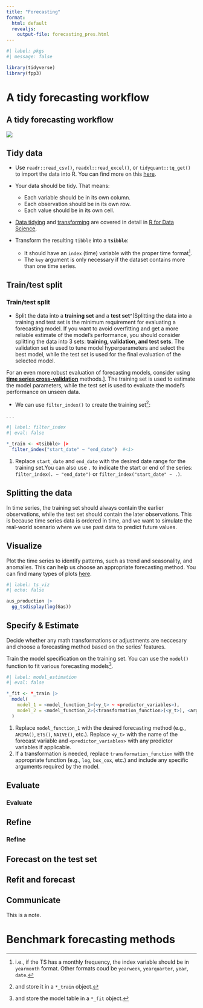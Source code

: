 ```yaml
---
title: "Forecasting"
format:
  html: default
  revealjs:
    output-file: forecasting_pres.html
---
```


:::{.content-visible unless-format="revealjs"}

```r
#| label: pkgs
#| message: false

library(tidyverse)
library(fpp3)
```


:::

# A tidy forecasting workflow

:::{.content-visible unless-format="html"}

## A tidy forecasting workflow

:::

![](fcst_wf.png)





## Tidy data

- Use `readr::read_csv()`,  `readxl::read_excel()`, or `tidyquant::tq_get()` to import the data into R. You can find more on this [here](https://r4ds.hadley.nz/import.html).

:::{.notes}
- Your data should be tidy. That means:

  - Each variable should be in its own column.
  - Each observation should be in its own row.
  - Each value should be in its own cell.

:::

- [Data tidying](https://r4ds.hadley.nz/data-tidy.html) and [transforming](https://r4ds.hadley.nz/transform.html) are covered in detail in [R for Data Science](https://r4ds.hadley.nz/).

- Transform the resulting `tibble` into a **`tsibble`**:
  - It should have an `index` (time) variable with the proper time format^[i.e., if the TS has a monthly frequency, the index variable should be in `yearmonth` format. Other formats coud be `yearweek`, `yearquarter`, `year`, `date`.]. 
  - The `key` argument is only necessary if the dataset contains more than one time series.



:::{.content-hidden unless-format="revealjs"}
## Train/test split
:::

:::{.content-visible unless-format="revealjs"}
### Train/test split
:::

- Split the data into a **training set** and a **test set**^[Splitting the data into a training and test set is the minimum requirement for evaluating a forecasting model. If you want to avoid overfitting and get a more reliable estimate of the model's performance, you should consider splitting the data into 3 sets: **training, validation, and test sets**. The validation set is used to tune model hyperparameters and select the best model, while the test set is used for the final evaluation of the selected model. 

For an even more robust evaluation of forecasting models, consider using [**time series cross-validation**](https://otexts.com/fpp3/tscv.html) methods.]. The training set is used to estimate the model parameters, while the test set is used to evaluate the model's performance on unseen data.

- We can use `filter_index()` to create the training set^[and store it in a `*_train` object.]:

. . .

```r
#| label: filter_index
#| eval: false

*_train <- <tsibble> |> 
  filter_index("start_date" ~ "end_date")  #<1>
```

1. Replace `start_date` and `end_date` with the desired date range for the training set.You can also use `.` to indicate the start or end of the series: `filter_index(. ~ "end_date")` or `filter_index("start_date" ~ .)`.


:::{.content-visible unless-format="revealjs"}

:::{.callout-note collapse="true"}
## Splitting the data

In time series, the training set should always contain the earlier observations, while the test set should contain the later observations. This is because time series data is ordered in time, and we want to simulate the real-world scenario where we use past data to predict future values.
:::

:::


## Visualize



Plot the time series to identify patterns, such as trend and seasonality, and anomalies. This can help us choose an appropriate forecasting method. You can find many types of plots [here](../01_time_series/r_time_series.qmd# TS Visualization).

```r
#| label: ts_viz
#| echo: false

aus_production |> 
  gg_tsdisplay(log(Gas))
```



## Specify & Estimate


Decide whether any math transformations or adjustments are neccesary and choose a forecasting method based on the series' features.

Train the model specification on the training set. You can use the `model()` function to fit various forecasting models^[and store the model table in a `*_fit` object.].

```r
#| label: model_estimation
#| eval: false

*_fit <- *_train |> 
  model(
    model_1 = <model_function_1>(<y_t> ~ <predictor_variables>),             #<1>
    model_2 = <model_function_2>(<transformation_function>(<y_t>), <args>)   #<2>
  )
```

1. Replace `model_function_1` with the desired forecasting method (e.g., `ARIMA()`, `ETS()`, `NAIVE()`, etc.). Replace `<y_t>` with the name of the forecast variable and `<predictor_variables>` with any predictor variables if applicable.
2. If a transformation is needed, replace `transformation_function` with the appropriate function (e.g., `log`, `box_cox`, etc.) and include any specific arguments required by the model.


:::{.content-hidden unless-format="revealjs"}
## Evaluate
:::

:::{.content-visible unless-format="revealjs"}
### Evaluate
:::



:::{.content-hidden unless-format="revealjs"}
## Refine
:::

:::{.content-visible unless-format="revealjs"}
### Refine
:::


## Forecast on the test set





## Refit and forecast






## Communicate





:::{.notes}

This is a note.

:::

# Benchmark forecasting methods

